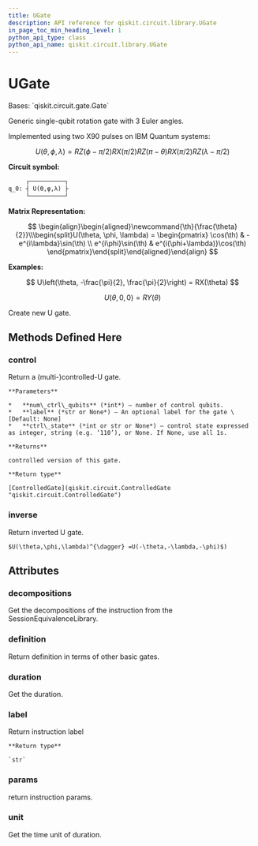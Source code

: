 ```yaml
---
title: UGate
description: API reference for qiskit.circuit.library.UGate
in_page_toc_min_heading_level: 1
python_api_type: class
python_api_name: qiskit.circuit.library.UGate
---
```


# UGate

<Class id="qiskit.circuit.library.UGate" isDedicatedPage={true} github="https://github.com/qiskit/qiskit/tree/stable/0.18/qiskit/circuit/library/standard_gates/u.py" signature="UGate(theta, phi, lam, label=None)">
  Bases: `qiskit.circuit.gate.Gate`

  Generic single-qubit rotation gate with 3 Euler angles.

  Implemented using two X90 pulses on IBM Quantum systems:

$$
U(\theta, \phi, \lambda) =
RZ(\phi - \pi/2) RX(\pi/2) RZ(\pi - \theta) RX(\pi/2) RZ(\lambda - \pi/2)
$$

  **Circuit symbol:**

  ```python
       ┌──────────┐
  q_0: ┤ U(ϴ,φ,λ) ├
       └──────────┘
  ```

  **Matrix Representation:**

$$
\begin{align}\begin{aligned}\newcommand{\th}{\frac{\theta}{2}}\\\begin{split}U(\theta, \phi, \lambda) =
\begin{pmatrix}
\cos(\th)          & -e^{i\lambda}\sin(\th) \\
e^{i\phi}\sin(\th) & e^{i(\phi+\lambda)}\cos(\th)
\end{pmatrix}\end{split}\end{aligned}\end{align} 
$$

  **Examples:**

$$
U\left(\theta, -\frac{\pi}{2}, \frac{\pi}{2}\right) = RX(\theta)
$$

$$
U(\theta, 0, 0) = RY(\theta)
$$

  Create new U gate.

  ## Methods Defined Here

  ### control

  <Function id="qiskit.circuit.library.UGate.control" signature="UGate.control(num_ctrl_qubits=1, label=None, ctrl_state=None)">
    Return a (multi-)controlled-U gate.

    **Parameters**

    *   **num\_ctrl\_qubits** (*int*) – number of control qubits.
    *   **label** (*str or None*) – An optional label for the gate \[Default: None]
    *   **ctrl\_state** (*int or str or None*) – control state expressed as integer, string (e.g. ‘110’), or None. If None, use all 1s.

    **Returns**

    controlled version of this gate.

    **Return type**

    [ControlledGate](qiskit.circuit.ControlledGate "qiskit.circuit.ControlledGate")
  </Function>

  ### inverse

  <Function id="qiskit.circuit.library.UGate.inverse" signature="UGate.inverse()">
    Return inverted U gate.

    $U(\theta,\phi,\lambda)^{\dagger} =U(-\theta,-\lambda,-\phi)$)
  </Function>

  ## Attributes

  ### decompositions

  <Attribute id="qiskit.circuit.library.UGate.decompositions">
    Get the decompositions of the instruction from the SessionEquivalenceLibrary.
  </Attribute>

  ### definition

  <Attribute id="qiskit.circuit.library.UGate.definition">
    Return definition in terms of other basic gates.
  </Attribute>

  ### duration

  <Attribute id="qiskit.circuit.library.UGate.duration">
    Get the duration.
  </Attribute>

  ### label

  <Attribute id="qiskit.circuit.library.UGate.label">
    Return instruction label

    **Return type**

    `str`
  </Attribute>

  ### params

  <Attribute id="qiskit.circuit.library.UGate.params">
    return instruction params.
  </Attribute>

  ### unit

  <Attribute id="qiskit.circuit.library.UGate.unit">
    Get the time unit of duration.
  </Attribute>
</Class>


